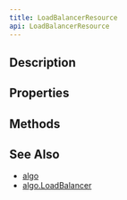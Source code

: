 ```yaml
---
title: LoadBalancerResource
api: LoadBalancerResource
---
```


## Description

<Summary/>

## Properties

<Properties/>

## Methods

<Methods/>

## See Also

* [algo](/reference/api/algo)
* [algo.LoadBalancer](/reference/api/algo/LoadBalancer)
